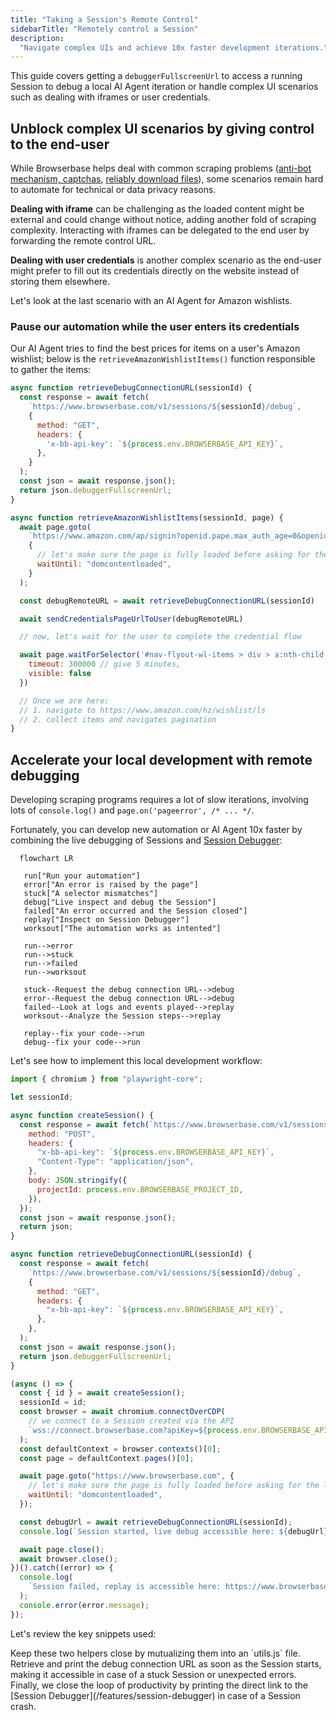 ```yaml
---
title: "Taking a Session's Remote Control"
sidebarTitle: "Remotely control a Session"
description:
  "Navigate complex UIs and achieve 10x faster development iterations."
---
```



This guide covers getting a `debuggerFullscreenUrl` to access a running Session
to debug a local AI Agent iteration or handle complex UI scenarios such as
dealing with iframes or user credentials.


## Unblock complex UI scenarios by giving control to the end-user

While Browserbase helps deal with common scraping problems
([anti-bot mechanism, captchas](/features/stealth-mode),
[reliably download files](/features/sessions#downloading-files)), some scenarios
remain hard to automate for technical or data privacy reasons.

**Dealing with iframe** can be challenging as the loaded content might be
external and could change without notice, adding another fold of scraping
complexity. Interacting with iframes can be delegated to the end user by
forwarding the remote control URL.

**Dealing with user credentials** is another complex scenario as the end-user
might prefer to fill out its credentials directly on the website instead of
storing them elsewhere.

Let's look at the last scenario with an AI Agent for Amazon wishlists.

### Pause our automation while the user enters its credentials

Our AI Agent tries to find the best prices for items on a user's Amazon
wishlist; below is the `retrieveAmazonWishlistItems()` function responsible to
gather the items:

```js
async function retrieveDebugConnectionURL(sessionId) {
  const response = await fetch(
    `https://www.browserbase.com/v1/sessions/${sessionId}/debug`,
    {
      method: "GET",
      headers: {
        'x-bb-api-key': `${process.env.BROWSERBASE_API_KEY}`,
      },
    }
  );
  const json = await response.json();
  return json.debuggerFullscreenUrl;
}

async function retrieveAmazonWishlistItems(sessionId, page) {
  await page.goto(
    `https://www.amazon.com/ap/signin?openid.pape.max_auth_age=0&openid.return_to=https%3A%2F%2Fwww.amazon.com%2F%3Fref_%3Dnav_signin&openid.identity=http%3A%2F%2Fspecs.openid.net%2Fauth%2F2.0%2Fidentifier_select&openid.assoc_handle=usflex&openid.mode=checkid_setup&openid.claimed_id=http%3A%2F%2Fspecs.openid.net%2Fauth%2F2.0%2Fidentifier_select&openid.ns=http%3A%2F%2Fspecs.openid.net%2Fauth%2F2.0`,
    {
      // let's make sure the page is fully loaded before asking for the live debug URL
      waitUntil: "domcontentloaded",
    }
  );

  const debugRemoteURL = await retrieveDebugConnectionURL(sessionId)

  await sendCredentialsPageUrlToUser(debugRemoteURL)

  // now, let's wait for the user to complete the credential flow

  await page.waitForSelector('#nav-flyout-wl-items > div > a:nth-child(2) > span', {
    timeout: 300000 // give 5 minutes,
    visible: false
  })

  // Once we are here:
  // 1. navigate to https://www.amazon.com/hz/wishlist/ls
  // 2. collect items and navigates pagination
}
```

## Accelerate your local development with remote debugging

Developing scraping programs requires a lot of slow iterations, involving lots
of `console.log()` and `page.on('pageerror', /* ... */`.

Fortunately, you can develop new automation or AI Agent 10x faster by combining
the live debugging of Sessions and
[Session Debugger](/features/session-debugger):

```mermaid
  flowchart LR

   run["Run your automation"]
   error["An error is raised by the page"]
   stuck["A selector mismatches"]
   debug["Live inspect and debug the Session"]
   failed["An error occurred and the Session closed"]
   replay["Inspect on Session Debugger"]
   worksout["The automation works as intented"]

   run-->error
   run-->stuck
   run-->failed
   run-->worksout

   stuck--Request the debug connection URL-->debug
   error--Request the debug connection URL-->debug
   failed--Look at logs and events played-->replay
   worksout--Analyze the Session steps-->replay

   replay--fix your code-->run
   debug--fix your code-->run
```

Let's see how to implement this local development workflow:

```js
import { chromium } from "playwright-core";

let sessionId;

async function createSession() {
  const response = await fetch(`https://www.browserbase.com/v1/sessions`, {
    method: "POST",
    headers: {
      "x-bb-api-key": `${process.env.BROWSERBASE_API_KEY}`,
      "Content-Type": "application/json",
    },
    body: JSON.stringify({
      projectId: process.env.BROWSERBASE_PROJECT_ID,
    }),
  });
  const json = await response.json();
  return json;
}

async function retrieveDebugConnectionURL(sessionId) {
  const response = await fetch(
    `https://www.browserbase.com/v1/sessions/${sessionId}/debug`,
    {
      method: "GET",
      headers: {
        "x-bb-api-key": `${process.env.BROWSERBASE_API_KEY}`,
      },
    },
  );
  const json = await response.json();
  return json.debuggerFullscreenUrl;
}

(async () => {
  const { id } = await createSession();
  sessionId = id;
  const browser = await chromium.connectOverCDP(
    // we connect to a Session created via the API
    `wss://connect.browserbase.com?apiKey=${process.env.BROWSERBASE_API_KEY}&sessionId=${sessionId}`,
  );
  const defaultContext = browser.contexts()[0];
  const page = defaultContext.pages()[0];

  await page.goto("https://www.browserbase.com", {
    // let's make sure the page is fully loaded before asking for the live debug URL
    waitUntil: "domcontentloaded",
  });

  const debugUrl = await retrieveDebugConnectionURL(sessionId);
  console.log(`Session started, live debug accessible here: ${debugUrl}.`);

  await page.close();
  await browser.close();
})().catch((error) => {
  console.log(
    `Session failed, replay is accessible here: https://www.browserbase.com/sessions/${sessionId}.`,
  );
  console.error(error.message);
});
```

Let's review the key snippets used:

<Steps>

<Step title="The createSession() and retrieveDebugConnectionURL() helper">
  Keep these two helpers close by mutualizing them into an `utils.js` file.
</Step>

<Step title="Printing the debug connection URL as soon as the Session is ready">
  Retrieve and print the debug connection URL as soon as the Session starts,
  making it accessible in case of a stuck Session or unexpected errors.
</Step>

<Step title="Print out the Session Debugger link in case of failure">
  Finally, we close the loop of productivity by printing the direct link to the
  [Session Debugger](/features/session-debugger) in case of a Session crash.
</Step>

</Steps>
